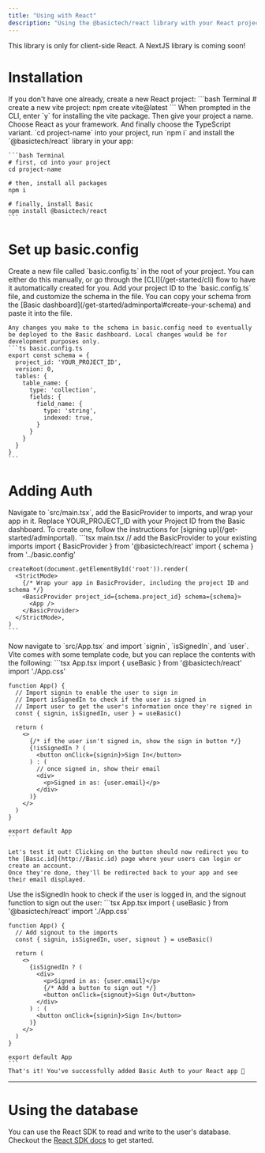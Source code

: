 ```yaml
---
title: "Using with React"
description: "Using the @basictech/react library with your React project"
---
```


<Info> This library is only for client-side React. A NextJS library is coming soon! </Info>

# Installation

<Steps>
  <Step title="Create a new React project">
    If you don't have one already, create a new React project:
    ```bash Terminal
    # create a new vite project:
    npm create vite@latest
    ```
    When prompted in the CLI, enter `y` for installing the vite package. 
    Then give your project a name. Choose React as your framework. 
    And finally choose the TypeScript variant.
  </Step>

  <Step title="Install the @basictech/react library">
    `cd project-name` into your project, run `npm i` and install the `@basictech/react` library in your app:

    ```bash Terminal
    # first, cd into your project
    cd project-name

    # then, install all packages
    npm i
    
    # finally, install Basic
    npm install @basictech/react
    ```
  </Step>
  </Steps>

# Set up basic.config
<Steps>
  <Step title="Create a basic.config.ts file">
    Create a new file called `basic.config.ts` in the root of your project. You can either do this manually, or go through the [CLI](/get-started/cli) flow to have it automatically created for you.
  </Step>
  <Step title="Customize the config">
    Add your project ID to the `basic.config.ts` file, and customize the schema in the file. You can copy your schema from the [Basic dashboard](/get-started/adminportal#create-your-schema) and paste it into the file.

    Any changes you make to the schema in basic.config need to eventually be deployed to the Basic dashboard. Local changes would be for development purposes only.
    ```ts basic.config.ts
    export const schema = {
      project_id: 'YOUR_PROJECT_ID',
      version: 0,
      tables: {
        table_name: {
          type: 'collection',
          fields: {
            field_name: {
              type: 'string',
              indexed: true,
            }
          }
        }
      }
    }
    ```
  </Step>
</Steps>

# Adding Auth
<Steps>
  <Step title="Add the BasicProvider to main.tsx">
    Navigate to `src/main.tsx`, add the BasicProvider to imports, and wrap your app in it.
    <Info>Replace YOUR_PROJECT_ID with your Project ID from the Basic dashboard. To create one, follow the instructions for [signing up](/get-started/adminportal).</Info>
    ```tsx main.tsx
    // add the BasicProvider to your existing imports
    import { BasicProvider } from '@basictech/react'
    import { schema } from '../basic.config'

    createRoot(document.getElementById('root')).render(
      <StrictMode>
        {/* Wrap your app in BasicProvider, including the project ID and schema */}
        <BasicProvider project_id={schema.project_id} schema={schema}>
          <App />
        </BasicProvider>
      </StrictMode>,
    )
    ```
  </Step>

  <Step title="Add a login button to App.tsx">
    Now navigate to  `src/App.tsx` and import `signin`, `isSignedIn`, and `user`. Vite comes with some template code, but you can replace the contents with the following:
    ```tsx App.tsx
    import { useBasic } from '@basictech/react'
    import './App.css'

    function App() {
      // Import signin to enable the user to sign in
      // Import isSignedIn to check if the user is signed in
      // Import user to get the user's information once they're signed in
      const { signin, isSignedIn, user } = useBasic()

      return (
        <>
          {/* if the user isn't signed in, show the sign in button */}
          {!isSignedIn ? (
            <button onClick={signin}>Sign In</button>
          ) : (
            // once signed in, show their email
            <div>
              <p>Signed in as: {user.email}</p>
            </div>
          )}
        </>
      )
    }

    export default App
    ```
    
    Let's test it out! Clicking on the button should now redirect you to the [Basic.id](http://Basic.id) page where your users can login or create an account.
    Once they're done, they'll be redirected back to your app and see their email displayed.
  </Step>

  <Step title="Add a logout button">
    Use the isSignedIn hook to check if the user is logged in, and the signout function to sign out the user:
    ```tsx App.tsx
    import { useBasic } from '@basictech/react'
    import './App.css'

    function App() {
      // Add signout to the imports
      const { signin, isSignedIn, user, signout } = useBasic()

      return (
        <>
          {isSignedIn ? (
            <div>
              <p>Signed in as: {user.email}</p>
              {/* Add a button to sign out */}
              <button onClick={signout}>Sign Out</button>
            </div>
          ) : (
            <button onClick={signin}>Sign In</button>
          )}
        </>
      )
    }

    export default App
    ```
    That's it! You've successfully added Basic Auth to your React app 🎉
  </Step>
</Steps>

---

# Using the database
You can use the React SDK to read and write to the user's database. Checkout the [React SDK docs](/sdk-reference/react-components) to get started.
